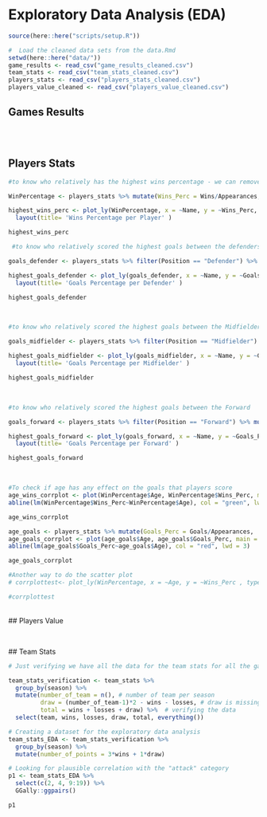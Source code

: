 # Exploratory Data Analysis (EDA)

```r
source(here::here("scripts/setup.R"))
```

```r
#  Load the cleaned data sets from the data.Rmd
setwd(here::here("data/"))
game_results <- read_csv("game_results_cleaned.csv")
team_stats <- read_csv("team_stats_cleaned.csv")
players_stats <- read_csv("players_stats_cleaned.csv")
players_value_cleaned <- read_csv("players_value_cleaned.csv")
```

## Games Results

```r
  
```

<br>

## Players Stats



```r
#to know who relatively has the highest wins percentage - we can remove this later if it will not help us with our EDA.

WinPercentage <- players_stats %>% mutate(Wins_Perc = Wins/Appearances, .after= Wins) 

highest_wins_perc <- plot_ly(WinPercentage, x = ~Name, y = ~Wins_Perc, type = 'bar', name = "Wins Percentage per player", width = 1000, height = 600 ) %>% 
  layout(title= 'Wins Percentage per Player' )

highest_wins_perc

```

```r
 #to know who relatively scored the highest goals between the defenders. 

goals_defender <- players_stats %>% filter(Position == "Defender") %>% mutate(Goals_Perc = Goals/Appearances, .after= Goals)

highest_goals_defender <- plot_ly(goals_defender, x = ~Name, y = ~Goals_Perc, type = 'bar', name = ~Club, width = 1000, height = 600, color = ~Club ) %>%
  layout(title= 'Goals Percentage per Defender' )

highest_goals_defender
```
<br>

```r
#to know who relatively scored the highest goals between the Midfielder 

goals_midfielder <- players_stats %>% filter(Position == "Midfielder") %>% mutate(Goals_Perc = Goals/Appearances, .after= Goals) 

highest_goals_midfielder <- plot_ly(goals_midfielder, x = ~Name, y = ~Goals_Perc, type = 'bar', name = ~Club, width = 1000, height = 600 , color = ~Club) %>%
  layout(title= 'Goals Percentage per Midfielder' )

highest_goals_midfielder
```
<br>

```r
#to know who relatively scored the highest goals between the Forward 

goals_forward <- players_stats %>% filter(Position == "Forward") %>% mutate(Goals_Perc = Goals/Appearances, .after= Goals) 

highest_goals_forward <- plot_ly(goals_forward, x = ~Name, y = ~Goals_Perc, type = 'bar', name = ~Club, width = 1000, height = 600, color = ~Club ) %>%
  layout(title= 'Goals Percentage per Forward' )

highest_goals_forward
```

<br> 

```r
#To check if age has any effect on the goals that players score
age_wins_corrplot <- plot(WinPercentage$Age, WinPercentage$Wins_Perc, main = "Age Vs Wins", pch = 19, col = "blue", xlab = "Age", ylab = "Percentage of Wins")
abline(lm(WinPercentage$Wins_Perc~WinPercentage$Age), col = "green", lwd = 3)

age_wins_corrplot

age_goals <- players_stats %>% mutate(Goals_Perc = Goals/Appearances, .after= Goals)
age_goals_corrplot <- plot(age_goals$Age, age_goals$Goals_Perc, main = "Age Vs Goals", pch = 19, col = "blue", xlab = "Age", ylab = "Percentage of Goals")
abline(lm(age_goals$Goals_Perc~age_goals$Age), col = "red", lwd = 3)

age_goals_corrplot

#Another way to do the scatter plot
# corrplottest<- plot_ly(WinPercentage, x = ~Age, y = ~Wins_Perc , type = 'scatter', width = 1000, height = 600 ) 

#corrplottest
```

<br>
## Players Value




```r

```

<br>
## Team Stats

```r
# Just verifying we have all the data for the team stats for all the games of the season.

team_stats_verification <- team_stats %>% 
  group_by(season) %>% 
  mutate(number_of_team = n(), # number of team per season
         draw = (number_of_team-1)*2 - wins - losses, # draw is missing
         total = wins + losses + draw) %>%  # verifying the data
  select(team, wins, losses, draw, total, everything())

# Creating a dataset for the exploratory data analysis
team_stats_EDA <- team_stats_verification %>% 
  group_by(season) %>% 
  mutate(number_of_points = 3*wins + 1*draw)

# Looking for plausible correlation with the "attack" category
p1 <- team_stats_EDA %>% 
  select(c(2, 4, 9:19)) %>% 
  GGally::ggpairs()

p1

```


```r

```
